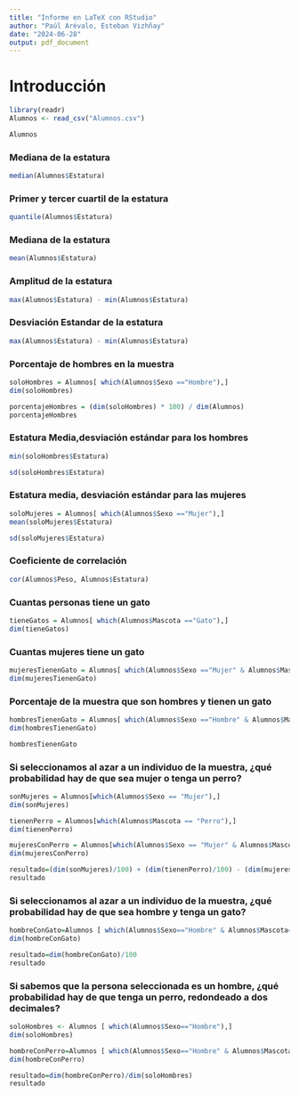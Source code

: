 ```yaml
---
title: "Informe en LaTeX con RStudio"
author: "Paúl Arévalo, Esteban Vizhñay"
date: "2024-06-28"
output: pdf_document
---
```


# Introducción

```r
library(readr)
Alumnos <- read_csv("Alumnos.csv")
```

```r
Alumnos
```

### Mediana de la estatura

```r
median(Alumnos$Estatura)
```

### Primer y tercer cuartil de la estatura

```r
quantile(Alumnos$Estatura)
```

### Mediana de la estatura

```r
mean(Alumnos$Estatura)
```

### Amplitud de la estatura

```r
max(Alumnos$Estatura) - min(Alumnos$Estatura)
```

### Desviación Estandar de la estatura

```r
max(Alumnos$Estatura) - min(Alumnos$Estatura)
```

### Porcentaje de hombres en la muestra

```r
soloHombres = Alumnos[ which(Alumnos$Sexo =="Hombre"),]
dim(soloHombres)
```

```r
porcentajeHombres = (dim(soloHombres) * 100) / dim(Alumnos)
porcentajeHombres
```

### Estatura Media,desviación estándar para los hombres

```r
min(soloHombres$Estatura)
```

```r
sd(soloHombres$Estatura)
```

### Estatura media, desviación estándar para las mujeres


```r
soloMujeres = Alumnos[ which(Alumnos$Sexo =="Mujer"),]
mean(soloMujeres$Estatura)
```

```r
sd(soloMujeres$Estatura)
```

### Coeficiente de correlación


```r
cor(Alumnos$Peso, Alumnos$Estatura)
```

### Cuantas personas tiene un gato


```r
tieneGatos = Alumnos[ which(Alumnos$Mascota =="Gato"),]
dim(tieneGatos)
```


### Cuantas mujeres tiene un gato

```r
mujeresTienenGato = Alumnos[ which(Alumnos$Sexo =="Mujer" & Alumnos$Mascota =="Gato"),]
dim(mujeresTienenGato)
```


### Porcentaje de la muestra que son hombres y tienen un gato

```r
hombresTienenGato = Alumnos[ which(Alumnos$Sexo =="Hombre" & Alumnos$Mascota =="Gato"),]
dim(hombresTienenGato)
```
```r
hombresTienenGato
```


### Si seleccionamos al azar a un individuo de la muestra, ¿qué probabilidad hay de que sea mujer o tenga un perro?


```r
sonMujeres = Alumnos[which(Alumnos$Sexo == "Mujer"),]
dim(sonMujeres)
```


```r
tienenPerro = Alumnos[which(Alumnos$Mascota == "Perro"),]
dim(tienenPerro)
```



```r
mujeresConPerro = Alumnos[which(Alumnos$Sexo == "Mujer" & Alumnos$Mascota == "Perro"),]
dim(mujeresConPerro)
```


```r

resultado=(dim(sonMujeres)/100) + (dim(tienenPerro)/100) - (dim(mujeresConPerro)/100)
resultado

```

### Si seleccionamos al azar a un individuo de la muestra, ¿qué probabilidad hay de que sea hombre y tenga un gato?


```r
hombreConGato=Alumnos [ which(Alumnos$Sexo=="Hombre" & Alumnos$Mascota=="Gato"),]
dim(hombreConGato)
```


```r
resultado=dim(hombreConGato)/100
resultado
```


### Si sabemos que la persona seleccionada es un hombre, ¿qué probabilidad hay de que tenga un perro, redondeado a dos decimales?

```r
soloHombres <- Alumnos [ which(Alumnos$Sexo=="Hombre"),]
dim(soloHombres)

```


```r
hombreConPerro=Alumnos [ which(Alumnos$Sexo=="Hombre" & Alumnos$Mascota=="Perro"),]
dim(hombreConPerro)
```




```r

resultado=dim(hombreConPerro)/dim(soloHombres)
resultado
```












